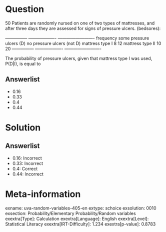 Question
========

50 Patients are randomly nursed on one of two types of mattresses, and after three days they are assessed for signs of pressure ulcers. (bedsores):

  --------------- ------------------- ------------------------- frequency some pressure ulcers (D) no pressure ulcers (not D) mattress type I 8 12 mattress type II 10 20 --------------- ------------------- -------------------------

The probability of pressure ulcers, given that mattress type I was used, P(D|I), is equal to

Answerlist
----------

* 0.16
* 0.33
* 0.4
* 0.44

Solution
========

Answerlist
----------

* 0.16: Incorrect
* 0.33: Incorrect
* 0.4: Correct
* 0.44: Incorrect

Meta-information
================
exname: uva-random-variables-405-en
extype: schoice
exsolution: 0010
exsection: Probability/Elementary Probability/Random variables
exextra[Type]: Calculation
exextra[Language]: English
exextra[Level]: Statistical Literacy
exextra[IRT-Difficulty]: 1.234
exextra[p-value]: 0.8783
